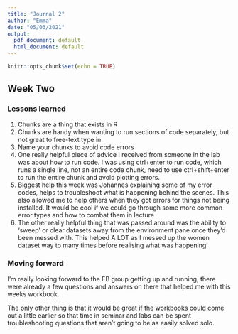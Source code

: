 ---
title: "Journal 2"
author: "Emma"
date: "05/03/2021"
output:
  pdf_document: default
  html_document: default
---

```{r setup, include=FALSE}
knitr::opts_chunk$set(echo = TRUE)
```

## Week Two 

### Lessons learned 

1. Chunks are a thing that exists in R
2. Chunks are handy when wanting to run sections of code separately, but not great to free-text type in. 
3. Name your chunks to avoid code errors 
4. One really helpful piece of advice I received from someone in the lab was about how to run code. 
I was using ctrl+enter to run code, which runs a single line, not an entire code chunk, need to use ctrl+shift+enter to run the entire chunk and avoid plotting errors. 
5. Biggest help this week was Johannes explaining some of my error codes, helps to troubleshoot what is happening behind the scenes. This also allowed me to help others when they got errors for things not being installed. It would be cool if we could go through some more common error types and how to combat them in lecture 
6. The other really helpful thing that was passed around was the ability to 'sweep' or clear datasets away from the environment pane once they'd been messed with. This helped A LOT as I messed up the women dataset way to many times before realising what was happening! 

### Moving forward 

I'm really looking forward to the FB group getting up and running, there were already a few questions and answers on there that helped me with this weeks workbook. 

The only other thing is that it would be great if the workbooks could come out a little earlier so that time in seminar and labs can be spent troubleshooting questions that aren't going to be as easily solved solo.  
